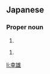 ==Japanese==
{{ja-kanjitab|ゆき|お}}

===Proper noun===
{{ja-pos|proper|ゆきお}}

# {{given name|male|lang=ja|sort=ゆきお}}

{{ja-kanjitab|さち|お|yomi=k}}

{{ja-pos|proper|さちお}}

# {{given name|male|lang=ja|sort=さちお}}

[[li:幸雄]]